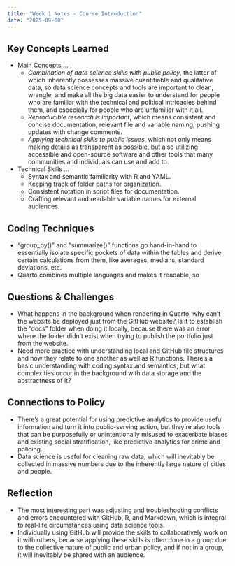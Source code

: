 ```yaml
---
title: "Week 1 Notes - Course Introduction"
date: "2025-09-08"
---
```


## Key Concepts Learned
- Main Concepts ...
  - *Combination of data science skills with public policy*, the latter of which inherently possesses massive quantifiable and qualitative data, so data science concepts and tools are important to clean, wrangle, and make all the big data easier to understand for people who are familiar with the technical and political intricacies behind them, and especially for people who are unfamiliar with it all.
  - *Reproducible research is important*, which means consistent and concise documentation, relevant file and variable naming, pushing updates with change comments.
  - *Applying technical skills to public issues*, which not only means making details as transparent as possible, but also utilizing accessible and open-source software and other tools that many communities and individuals can use and add to.
- Technical Skills ...
  - Syntax and semantic familiarity with R and YAML.
  - Keeping track of folder paths for organization.
  - Consistent notation in script files for documentation.
  - Crafting relevant and readable variable names for external audiences.

## Coding Techniques
- "group_by()" and "summarize()" functions go hand-in-hand to essentially isolate specific pockets of data within the tables and derive certain calculations from them, like averages, medians, standard deviations, etc.
- Quarto combines multiple languages and makes it readable, so 

## Questions & Challenges
- What happens in the background when rendering in Quarto, why can't the website be deployed just from the GitHub website? Is it to establish the "docs" folder when doing it locally, because there was an error where the folder didn't exist when trying to publish the portfolio just from the website.
- Need more practice with understanding local and GitHub file structures and how they relate to one another as well as R functions. There's a basic understanding with coding syntax and semantics, but what complexities occur in the background with data storage and the abstractness of it?

## Connections to Policy
- There's a great potential for using predictive analytics to provide useful information and turn it into public-serving action, but they're also tools that can be purposefully or unintentionally misused to exacerbate biases and existing social stratification, like predictive analytics for crime and policing.
- Data science is useful for cleaning raw data, which will inevitably be collected in massive numbers due to the inherently large nature of cities and people.

## Reflection
- The most interesting part was adjusting and troubleshooting conflicts and errors encountered with GitHub, R, and Markdown, which is integral to real-life circumstances using data science tools.
- Individually using GitHub will provide the skills to collaboratively work on it with others, because applying these skills is often done in a group due to the collective nature of public and urban policy, and if not in a group, it will inevitably be shared with an audience.
